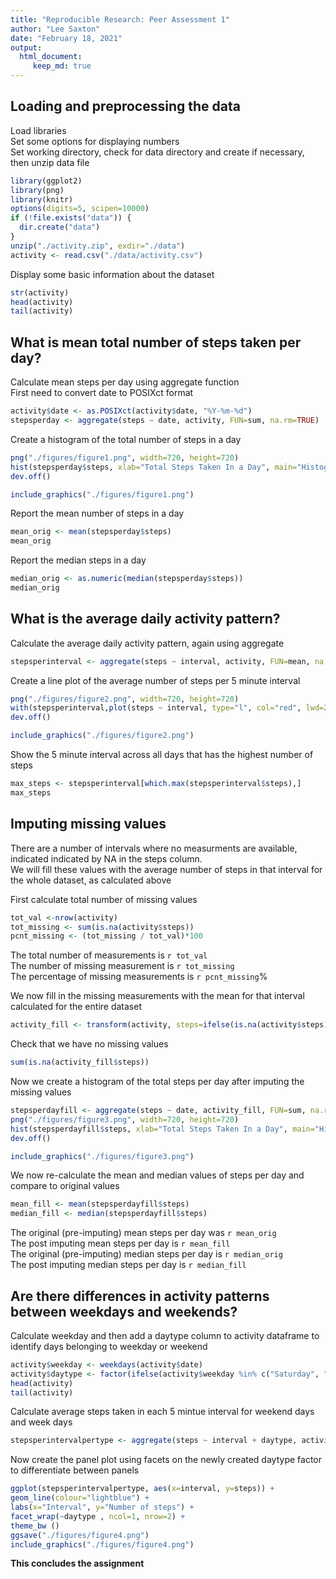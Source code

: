 ```yaml
---
title: "Reproducible Research: Peer Assessment 1"
author: "Lee Saxton"
date: "February 18, 2021"
output: 
  html_document:
     keep_md: true
---
```


## Loading and preprocessing the data
Load libraries  
Set some options for displaying numbers  
Set working directory, check for data directory and create if necessary, then unzip data file  
```r
library(ggplot2)
library(png)
library(knitr)
options(digits=5, scipen=10000)
if (!file.exists("data")) {
  dir.create("data")
}
unzip("./activity.zip", exdir="./data")
activity <- read.csv("./data/activity.csv")
````
Display some basic information about the dataset
```r
str(activity)
head(activity)
tail(activity)
```
## What is mean total number of steps taken per day?
Calculate mean steps per day using aggregate function  
First need to convert date to POSIXct format
```r
activity$date <- as.POSIXct(activity$date, "%Y-%m-%d")
stepsperday <- aggregate(steps ~ date, activity, FUN=sum, na.rm=TRUE)
````
Create a histogram of the total number of steps in a day
```r
png("./figures/figure1.png", width=720, height=720)
hist(stepsperday$steps, xlab="Total Steps Taken In a Day", main="Histogram of Total Steps Taken In A Day", breaks=10, col="red", cex.lab=1.5, cex.axis=1.5, cex.main=2 )
dev.off()
```
```r
include_graphics("./figures/figure1.png")

```
  
Report the mean number of steps in a day  
```r
mean_orig <- mean(stepsperday$steps)
mean_orig
```
Report the median steps in a day  
```r
median_orig <- as.numeric(median(stepsperday$steps))
median_orig
```
## What is the average daily activity pattern?
Calculate the average daily activity pattern, again using aggregate
```r
stepsperinterval <- aggregate(steps ~ interval, activity, FUN=mean, na.rm=TRUE)
```
Create a line plot of the average number of steps per 5 minute interval
```r
png("./figures/figure2.png", width=720, height=720)
with(stepsperinterval,plot(steps ~ interval, type="l", col="red", lwd=2, xlab="Interval", ylab="Steps", main="Average Steps Taken Per Interval", cex.lab=1.5, cex.axis=1.5, cex.main=2))
dev.off()
```
```r
include_graphics("./figures/figure2.png")
```
  
Show the 5 minute interval across all days that has the highest number of steps  
```r
max_steps <- stepsperinterval[which.max(stepsperinterval$steps),]
max_steps
```
## Imputing missing values
There are a number of intervals where no measurments are available, indicated indicated by NA in the steps column.  
We will fill these values with the average number of steps in that interval for the whole dataset, as calculated above  
  
First calculate total number of missing values
```r
tot_val <-nrow(activity)
tot_missing <- sum(is.na(activity$steps))
pcnt_missing <- (tot_missing / tot_val)*100
```
The total number of measurements is `r tot_val`  
The number of missing measurement is `r tot_missing`  
The percentage of missing measurements is `r pcnt_missing`%  
  
We now fill in the missing measurements with the mean for that interval calculated for the entire dataset  
```r
activity_fill <- transform(activity, steps=ifelse(is.na(activity$steps), yes=stepsperinterval$steps, no=activity$steps))
```
Check that we have no missing values
```r
sum(is.na(activity_fill$steps))
```
Now we create a histogram of the total steps per day after imputing the missing values  
```r
stepsperdayfill <- aggregate(steps ~ date, activity_fill, FUN=sum, na.rm=TRUE)
png("./figures/figure3.png", width=720, height=720)
hist(stepsperdayfill$steps, xlab="Total Steps Taken In a Day", main="Histogram of Total Steps Taken In A Day - Post Infill", breaks=10, col="red", cex.lab=1.5, cex.axis=1.5, cex.main=2)
dev.off()
```
```r
include_graphics("./figures/figure3.png")
```
  
We now re-calculate the mean and median values of steps per day and compare to original values  
```r
mean_fill <- mean(stepsperdayfill$steps)
median_fill <- median(stepsperdayfill$steps)
```

The original (pre-imputing) mean steps per day was `r mean_orig`  
The post imputing mean steps per day is `r mean_fill`   
The original (pre-imputing) median steps per day is `r median_orig`  
The post imputing median steps per day is `r median_fill`  

## Are there differences in activity patterns between weekdays and weekends?
Calculate weekday and then add a daytype column to activity dataframe to identify days belonging to weekday or weekend  
```r
activity$weekday <- weekdays(activity$date)
activity$daytype <- factor(ifelse(activity$weekday %in% c("Saturday", "Sunday"), "weekend", "weekday"))
head(activity)
tail(activity)
```
Calculate average steps taken in each 5 mintue interval for weekend days and week days  
```r
stepsperintervalpertype <- aggregate(steps ~ interval + daytype, activity, FUN=mean, na.rm=TRUE)
```
Now create the panel plot using facets on the newly created daytype factor to differentiate between panels  
```r
ggplot(stepsperintervalpertype, aes(x=interval, y=steps)) +
geom_line(colour="lightblue") +
labs(x="Interval", y="Number of steps") +
facet_wrap(~daytype , ncol=1, nrow=2) +
theme_bw ()
ggsave("./figures/figure4.png")
include_graphics("./figures/figure4.png")
```
**This concludes the assignment**




